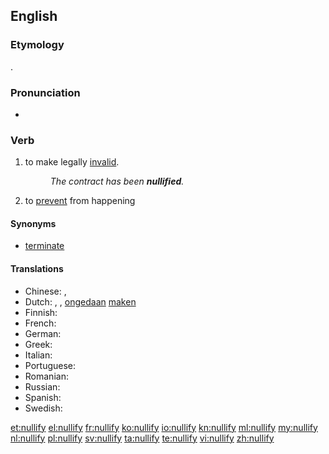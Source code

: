 ==English==

===Etymology===
{{suffix|null|ify}}.

===Pronunciation===
* {{audio|en-us-nullify.ogg|Audio (US)}}

===Verb===
{{en-verb|nullifies|nullifying|nullified}}

# {{transitive|legal}} to make legally [[invalid]].
#: ''The contract has been '''nullified'''.''
# to [[prevent]] from happening

====Synonyms====
* {{sense|to make legally invalid}} [[terminate]]

====Translations====
* Chinese: {{t|zh|使無效}}, {{t|zh|使无效}}
* Dutch: {{t|nl|annuleren}}, {{t|nl|vernietigen}}, [[ongedaan]] [[maken]]
* Finnish: {{t|fi|mitätöidä}}
* French: {{t+|fr|annuler}}
* German: {{t+|de|annullieren}}
* Greek: {{t+|el|ακυρώνω|tr=akyróno}}
* Italian: {{t+|it|annullare}}
* Portuguese: {{t+|pt|anular}}
* Romanian: {{t|ro|anula|alt=a anula}}
* Russian: {{t|ru|аннулироват|tr=annulírovat’}}
* Spanish: {{t+|es|anular}}
* Swedish: {{t|sv|omintetgöra}}

[[et:nullify]]
[[el:nullify]]
[[fr:nullify]]
[[ko:nullify]]
[[io:nullify]]
[[kn:nullify]]
[[ml:nullify]]
[[my:nullify]]
[[nl:nullify]]
[[pl:nullify]]
[[sv:nullify]]
[[ta:nullify]]
[[te:nullify]]
[[vi:nullify]]
[[zh:nullify]]